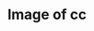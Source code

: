 ---
title: Image of cc
image: imgs/wod0.jpg
imagealt: Image of cc
description: This is just a test post
filter: ["wod2024"]
---